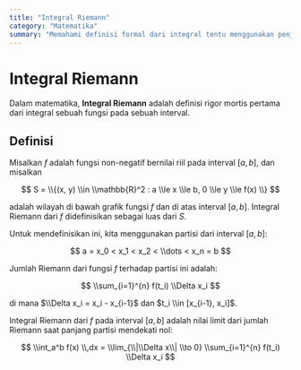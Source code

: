 ```yaml
---
title: "Integral Riemann"
category: "Matematika"
summary: "Memahami definisi formal dari integral tentu menggunakan penjumlahan Riemann, konsep dasar di balik kalkulus integral."
---
```


# Integral Riemann

Dalam matematika, **Integral Riemann** adalah definisi rigor mortis pertama dari integral sebuah fungsi pada sebuah interval.

## Definisi

Misalkan $f$ adalah fungsi non-negatif bernilai riil pada interval $[a, b]$, dan misalkan

$$ S = \\{(x, y) \\in \\mathbb{R}^2 : a \\le x \\le b, 0 \\le y \\le f(x) \\} $$

adalah wilayah di bawah grafik fungsi $f$ dan di atas interval $[a, b]$. Integral Riemann dari $f$ didefinisikan sebagai luas dari $S$.

Untuk mendefinisikan ini, kita menggunakan partisi dari interval $[a, b]$:

$$ a = x_0 < x_1 < x_2 < \\dots < x_n = b $$

Jumlah Riemann dari fungsi $f$ terhadap partisi ini adalah:

$$ \\sum_{i=1}^{n} f(t_i) \\Delta x_i $$

di mana $\\Delta x_i = x_i - x_{i-1}$ dan $t_i \\in [x_{i-1}, x_i]$.

Integral Riemann dari $f$ pada interval $[a, b]$ adalah nilai limit dari jumlah Riemann saat panjang partisi mendekati nol:

$$ \\int_a^b f(x) \\,dx = \\lim_{\\|\\Delta x\\| \\to 0} \\sum_{i=1}^{n} f(t_i) \\Delta x_i $$

